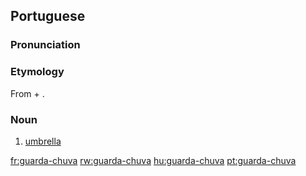 ==Portuguese==

===Pronunciation===
{{IPA|/gwaʀdaˈʃuva/}}

===Etymology===
From {{term|guardar||to guard}} + {{term|chuva||rain}}.

===Noun===
{{infl|pt|noun}}

# [[umbrella]]

[[fr:guarda-chuva]]
[[rw:guarda-chuva]]
[[hu:guarda-chuva]]
[[pt:guarda-chuva]]